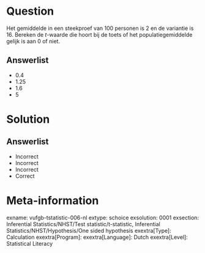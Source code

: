 Question
========

Het gemiddelde in een steekproef van 100 personen is 2 en de variantie is 16. Bereken de *t*-waarde die hoort bij de toets of het populatiegemiddelde gelijk is aan 0 of niet.
  
Answerlist
----------
* 0.4
* 1.25
* 1.6
* 5

Solution
========

Answerlist
----------
* Incorrect
* Incorrect
* Incorrect
* Correct

Meta-information
================
exname: vufgb-tstatistic-006-nl
extype: schoice
exsolution: 0001
exsection: Inferential Statistics/NHST/Test statistic/t-statistic, Inferential Statistics/NHST/Hypothesis/One sided hypothesis
exextra[Type]: Calculation
exextra[Program]: 
exextra[Language]: Dutch
exextra[Level]: Statistical Literacy